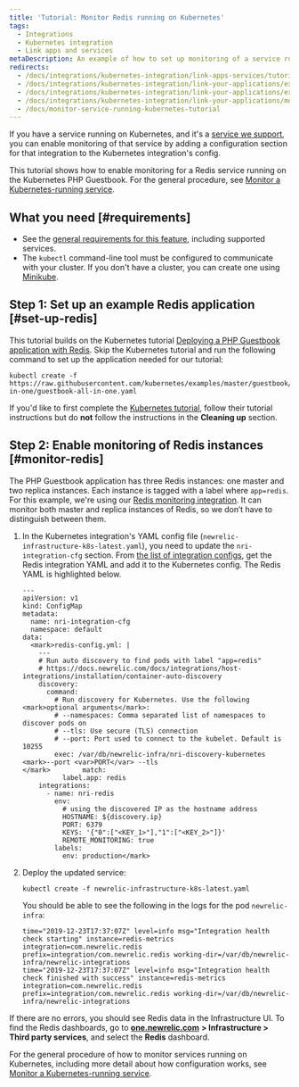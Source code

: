 ```yaml
---
title: 'Tutorial: Monitor Redis running on Kubernetes'
tags:
  - Integrations
  - Kubernetes integration
  - Link apps and services
metaDescription: An example of how to set up monitoring of a service running on Kubernetes.
redirects:
  - /docs/integrations/kubernetes-integration/link-apps-services/tutorial-monitor-redis-running-kubernetes
  - /docs/integrations/kubernetes-integration/link-your-applications/example-monitoring-service-redis-running-kubernetes
  - /docs/integrations/kubernetes-integration/link-your-applications/example-how-monitor-service-redis-running-kubernetes
  - /docs/integrations/kubernetes-integration/link-your-applications/monitor-service-running-kubernetes-tutorial
  - /docs/monitor-service-running-kubernetes-tutorial
---
```


If you have a service running on Kubernetes, and it's a [service we support](/docs/monitor-service-running-kubernetes#integration-configs), you can enable monitoring of that service by adding a configuration section for that integration to the Kubernetes integration's config.

This tutorial shows how to enable monitoring for a Redis service running on the Kubernetes PHP Guestbook. For the general procedure, see [Monitor a Kubernetes-running service](/docs/monitor-service-running-kubernetes).

## What you need [#requirements]

* See the [general requirements for this feature](/docs/monitor-service-running-kubernetes#requirements), including supported services.
* The `kubectl` command-line tool must be configured to communicate with your cluster. If you don't have a cluster, you can create one using [Minikube](https://kubernetes.io/docs/setup/minikube).

## Step 1: Set up an example Redis application [#set-up-redis]

This tutorial builds on the Kubernetes tutorial [Deploying a PHP Guestbook application with Redis](https://kubernetes.io/docs/tutorials/stateless-application/guestbook/). Skip the Kubernetes tutorial and run the following command to set up the application needed for our tutorial:

```
kubectl create -f https://raw.githubusercontent.com/kubernetes/examples/master/guestbook/all-in-one/guestbook-all-in-one.yaml
```

If you'd like to first complete the [Kubernetes tutorial](https://kubernetes.io/docs/tutorials/stateless-application/guestbook/), follow their tutorial instructions but do **not** follow the instructions in the **Cleaning up** section.

## Step 2: Enable monitoring of Redis instances [#monitor-redis]

The PHP Guestbook application has three Redis instances: one master and two replica instances. Each instance is tagged with a label where `app=redis`. For this example, we're using our [Redis monitoring integration](/docs/integrations/host-integrations/host-integrations-list/redis-monitoring-integration). It can monitor both master and replica instances of Redis, so we don’t have to distinguish between them.

1. In the Kubernetes integration's YAML config file (`newrelic-infrastructure-k8s-latest.yaml`), you need to update the `nri-integration-cfg` section. From [the list of integration configs](/docs/monitor-service-running-kubernetes#integration-configs), get the Redis integration YAML and add it to the Kubernetes config. The Redis YAML is highlighted below.

   ```
   ---
   apiVersion: v1
   kind: ConfigMap
   metadata:
     name: nri-integration-cfg
     namespace: default
   data:
     <mark>redis-config.yml: |
       ---
       # Run auto discovery to find pods with label "app=redis"
       # https://docs.newrelic.com/docs/integrations/host-integrations/installation/container-auto-discovery
       discovery:
         command:
           # Run discovery for Kubernetes. Use the following <mark>optional arguments</mark>:
           # --namespaces: Comma separated list of namespaces to discover pods on
           # --tls: Use secure (TLS) connection
           # --port: Port used to connect to the kubelet. Default is 10255
           exec: /var/db/newrelic-infra/nri-discovery-kubernetes <mark>--port <var>PORT</var> --tls
   </mark>        match:
             label.app: redis
       integrations:
         - name: nri-redis
           env:
             # using the discovered IP as the hostname address
             HOSTNAME: ${discovery.ip}
             PORT: 6379
             KEYS: '{"0":["<KEY_1>"],"1":["<KEY_2>"]}'
             REMOTE_MONITORING: true
           labels:
             env: production</mark>
   ```
2. Deploy the updated service:

   ```
   kubectl create -f newrelic-infrastructure-k8s-latest.yaml
   ```

   You should be able to see the following in the logs for the pod `newrelic-infra`:

   ```
   time="2019-12-23T17:37:07Z" level=info msg="Integration health check starting" instance=redis-metrics integration=com.newrelic.redis prefix=integration/com.newrelic.redis working-dir=/var/db/newrelic-infra/newrelic-integrations
   time="2019-12-23T17:37:07Z" level=info msg="Integration health check finished with success" instance=redis-metrics integration=com.newrelic.redis prefix=integration/com.newrelic.redis working-dir=/var/db/newrelic-infra/newrelic-integrations
   ```

If there are no errors, you should see Redis data in the Infrastructure UI. To find the Redis dashboards, go to [**one.newrelic.com**](http://one.newrelic.com) **> Infrastructure > Third party services**, and select the **Redis** dashboard.

For the general procedure of how to monitor services running on Kubernetes, including more detail about how configuration works, see [Monitor a Kubernetes-running service](/docs/monitor-service-running-kubernetes).
